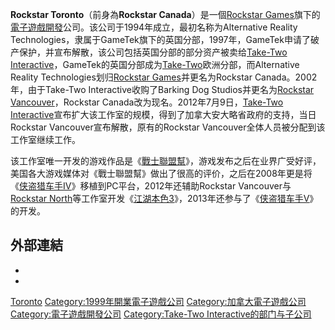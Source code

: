{{expand|time=2015-07-15T04:58:57+00:00}}
{{NoteTA
| G1=Games
}}
{{Infobox company
| name = Rockstar Toronto
| name_en = 
| logo = File:Rockstar Toronto Logo.svg
| logo_size = 
| logo_caption = 
| image = 
| image_size = 
| image_caption = 
| type = [[子公司|子公司]]
| native_name = 
| native_name_lang = <!-- 公司名稱原文語言的ISO 639-1代碼。例如填寫「ja」表示日語。 -->
| other_name = 
| traded_as = 
| com_code = 
| ROC_UBN = 
| fate = 
| predecessor = 
| successor = 
| foundation = 1994年（Alternative Reality Technologies）<br />1999年（Rockstar Canada）<br />2002年（Rockstar Toronto）
| defunct = <!-- {{End date|YYYY|MM|DD}} -->
| location = 加拿大[[安大略省|安大略省]][[奧克維爾_(安大略省)|奧克維爾]]
| locations = 
| area_served = 
| founder = 
| chairman = 
| vice_chairman = 
| president = 
| MD = 
| GM = 
| CEO = 
| COO = 
| CFO = 
| CMO = 
| CD = 
| key_people = 
| industry = [[電子遊戲開發|電子遊戲開發]]
| products = [[戰士聯盟幫|戰士聯盟幫]]
| services = 
| revenue = 
| operating_income = 
| net_income = 
| aum = <!-- 僅適用於金融服務類公司。 -->
| assets = 
| equity = 
| owner = [[Take-Two_Interactive|Take-Two Interactive]]
| num_employees = 
| parent = [[Rockstar_Games|Rockstar Games]]
| divisions = 
| subsid = 
| homepage = {{Official|http://www.rockstartoronto.com/}}
| zip_code = 
| telephone_no = 
| slogan = 
| capital = 
| market_value = 
| P/E_ratio = 
| earnings_per_share = 
| net_asset_value = 
| accounting_period = 
| major_shareholder = 
| footnotes = 
}}

'''Rockstar Toronto'''（前身為'''Rockstar Canada'''）是一個[[Rockstar_Games|Rockstar Games]]旗下的[[電子遊戲開發|電子遊戲開發]]公司。该公司于1994年成立，最初名称为Alternative Reality Technologies，隶属于GameTek旗下的英国分部，1997年，GameTek申请了破产保护，并宣布解散，该公司包括英国分部的部分资产被卖给[[Take-Two_Interactive|Take-Two Interactive]]，GameTek的英国分部成为[[Take-Two_Interactive|Take-Two]]欧洲分部，而Alternative Reality Technologies划归[[Rockstar_Games|Rockstar Games]]并更名为Rockstar Canada。2002年，由于Take-Two Interactive收购了Barking Dog Studios并更名为[[Rockstar_Vancouver|Rockstar Vancouver]]，Rockstar Canada改为现名。2012年7月9日，[[Take-Two_Interactive|Take-Two Interactive]]宣布扩大该工作室的规模，得到了加拿大安大略省政府的支持，当日Rockstar Vancouver宣布解散，原有的Rockstar Vancouver全体人员被分配到该工作室继续工作。

该工作室唯一开发的游戏作品是《[[戰士聯盟幫|戰士聯盟幫]]》，游戏发布之后在业界广受好评，美国各大游戏媒体对《戰士聯盟幫》做出了很高的评价，之后在2008年更是将《[[侠盗猎车手IV|侠盗猎车手IV]]》移植到PC平台，2012年还辅助Rockstar Vancouver与[[Rockstar_North|Rockstar North]]等工作室开发《[[江湖本色3|江湖本色3]]》，2013年还参与了《[[侠盗猎车手V|侠盗猎车手V]]》的开发。

== 外部連結 ==

* {{Official|http://www.rockstartoronto.com/}}
* {{MobyGames|id=http://www.mobygames.com/company/rockstar-toronto|name=Rockstar Toronto}}

{{Rockstar Games}}
{{Take-Two Interactive}}

{{DEFAULTSORT:Rockstar Toronto}}
[[Category:Rockstar_Games|Toronto]]
[[Category:1999年開業電子遊戲公司|Category:1999年開業電子遊戲公司]]
[[Category:加拿大電子遊戲公司|Category:加拿大電子遊戲公司]]
[[Category:電子遊戲開發公司|Category:電子遊戲開發公司]]
[[Category:Take-Two_Interactive的部门与子公司|Category:Take-Two Interactive的部门与子公司]]